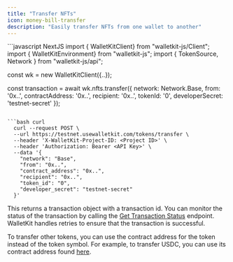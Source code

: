 ```yaml
---
title: "Transfer NFTs"
icon: money-bill-transfer
description: "Easily transfer NFTs from one wallet to another"
---
```


<CodeGroup>
```javascript NextJS
import { WalletKitClient} from "walletkit-js/Client";
import { WalletKitEnvironment} from "walletkit-js";
import { TokenSource, Network } from "walletkit-js/api";

const wk = new WalletKitClient({..});

const transaction = await wk.nfts.transfer({
  network: Network.Base,
  from: '0x..',
  contractAddress: '0x..',
  recipient: '0x..',
  tokenId: '0',
  developerSecret: 'testnet-secret'
});
```

```bash curl
  curl --request POST \
  --url https://testnet.usewalletkit.com/tokens/transfer \
  --header 'X-WalletKit-Project-ID: <Project ID>' \
  --header 'Authorization: Bearer <API Key>' \
  --data '{
    "network": "Base",
    "from": "0x..",
    "contract_address": "0x..",
    "recipient": "0x..",
    "token_id": "0",
    "developer_secret": "testnet-secret"
  }'
```
</CodeGroup>

This returns a transaction object with a transaction id. You can monitor the status of the transaction by calling the
[Get Transaction Status](/api-reference/transactions/transaction-status-by-id) endpoint. WalletKit handles retries to
ensure that the transaction is successful.

To transfer other tokens, you can use the contract address for the token instead of the token symbol. For example, to
transfer USDC, you can use its contract address found [here](https://www.circle.com/en/multichain-usdc).
